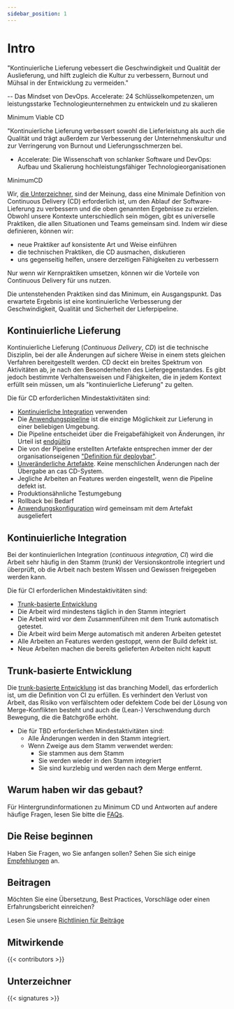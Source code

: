 ```yaml
---
sidebar_position: 1
---
```


# Intro

"Kontinuierliche Lieferung vebessert die Geschwindigkeit und Qualität der Auslieferung, und hilft zugleich die Kultur zu verbessern, Burnout und Mühsal in der Entwicklung zu vermeiden."

-- Das Mindset von DevOps. Accelerate: 24 Schlüsselkompetenzen, um leistungsstarke Technologieunternehmen zu entwickeln und zu skalieren

Minimum Viable CD

"Kontinuierliche Lieferung verbessert sowohl die Lieferleistung als auch die Qualität und trägt außerdem zur Verbesserung der Unternehmenskultur und zur Verringerung von Burnout und Lieferungsschmerzen bei.

- Accelerate: Die Wissenschaft von schlanker Software und DevOps: Aufbau und Skalierung hochleistungsfähiger Technologieorganisationen

MinimumCD

Wir, [die Unterzeichner](#signatories), sind der Meinung, dass eine Minimale Definition von Continuous Delivery (CD) erforderlich ist, um den Ablauf der Software-Lieferung zu verbessern und die oben genannten Ergebnisse zu erzielen. Obwohl unsere Kontexte unterschiedlich sein mögen, gibt es universelle Praktiken, die allen Situationen und Teams gemeinsam sind. Indem wir diese definieren, können wir:

- neue Praktiker auf konsistente Art und Weise einführen
- die technischen Praktiken, die CD ausmachen, diskutieren
- uns gegenseitig helfen, unsere derzeitigen Fähigkeiten zu verbessern

Nur wenn wir Kernpraktiken umsetzen, können wir die Vorteile von Continuous Delivery für uns nutzen.

Die untenstehenden Praktiken sind das Minimum, ein Ausgangspunkt. Das erwartete Ergebnis ist eine kontinuierliche Verbesserung der Geschwindigkeit, Qualität und Sicherheit der Lieferpipeline.

## Kontinuierliche Lieferung

Kontinuierliche Lieferung (_Continuous Delivery_, _CD_) ist die technische Disziplin, bei der alle Änderungen auf sichere Weise in einem stets gleichen Verfahren bereitgestellt werden. CD deckt ein breites Spektrum von Aktivitäten ab, je nach den Besonderheiten des Liefergegenstandes. Es gibt jedoch bestimmte Verhaltensweisen und Fähigkeiten, die in jedem Kontext erfüllt sein müssen, um als "kontinuierliche Lieferung" zu gelten.

Die für CD erforderlichen Mindestaktivitäten sind:

- [Kontinuierliche Integration](#kontinuierliche-integration) verwenden
- Die [Anwendungspipeline](https://www.informit.com/articles/article.aspx?p=1621865&seqNum=2#:~:text=%EE%94%80Buy-,What%20Is%20a%20Deployment%20Pipeline%3F,-At%20an%20abstract) ist die einzige Möglichkeit zur Lieferung in einer beliebigen Umgebung.
- Die Pipeline entscheidet über die Freigabefähigkeit von Änderungen, ihr Urteil ist [endgültig](/docs/faq/#why-should-the-pipeline-be-definitive-for-deploy)
- Die von der Pipeline erstellten Artefakte entsprechen immer der der organisationseigenen ["Definition für deploybar"](/docs/faq/#what-do-we-mean-by-definition-of-deployable).
- [Unveränderliche Artefakte](..//docs/minimumcd/immutable). Keine menschlichen Änderungen nach der Übergabe an cas CD-System.
- Jegliche Arbeiten an Features werden eingestellt, wenn die Pipeline defekt ist.
- Produktionsähnliche Testumgebung
- Rollback bei Bedarf
- [Anwendungskonfiguration](/docs/faq/#what-is-application-configuration) wird gemeinsam mit dem Artefakt ausgeliefert

## Kontinuierliche Integration

Bei der kontinuierlichen Integration (_continuous integration_, _CI_) wird die Arbeit sehr häufig in den Stamm (_trunk_) der Versionskontrolle integriert und überprüft, ob die Arbeit nach bestem Wissen und Gewissen freigegeben werden kann.

Die für CI erforderlichen Mindestaktivitäten sind:

- [Trunk-basierte Entwicklung](#trunk-basierte-entwicklung)
- Die Arbeit wird mindestens täglich in den Stamm integriert
- Die Arbeit wird vor dem Zusammenführen mit dem Trunk automatisch getestet.
- Die Arbeit wird beim Merge automatisch mit anderen Arbeiten getestet
- Alle Arbeiten an Features werden gestoppt, wenn der Build defekt ist.
- Neue Arbeiten machen die bereits gelieferten Arbeiten nicht kaputt

## Trunk-basierte Entwicklung

Die [trunk-basierte Entwicklung](..//docs/minimumcd/tbd) ist das branching Modell, das erforderlich ist, um die Definition von CI zu erfüllen. Es verhindert den Verlust von Arbeit, das Risiko von verfälschtem oder defektem Code bei der Lösung von Merge-Konflikten besteht und auch die (Lean-) Verschwendung durch Bewegung, die die Batchgröße erhöht.

- Die für TBD erforderlichen Mindestaktivitäten sind:
  - Alle Änderungen werden in den Stamm integriert.
  - Wenn Zweige aus dem Stamm verwendet werden:
    - Sie stammen aus dem Stamm
    - Sie werden wieder in den Stamm integriert
    - Sie sind kurzlebig und werden nach dem Merge entfernt.

## Warum haben wir das gebaut?

Für Hintergrundinformationen zu Minimum CD und Antworten auf andere häufige Fragen, lesen Sie bitte die [FAQs](/docs/faq).

## Die Reise beginnen

Haben Sie Fragen, wo Sie anfangen sollen? Sehen Sie sich einige [Empfehlungen](/docs/journey) an.

## Beitragen

Möchten Sie eine Übersetzung, Best Practices, Vorschläge oder einen Erfahrungsbericht einreichen?

Lesen Sie unsere [Richtlinien für Beiträge](https://github.com/Minimum-CD/cd-manifesto/blob/master/CONTRIBUTING.md)

## Mitwirkende

{{< contributors >}}

## Unterzeichner

{{< signatures >}}
